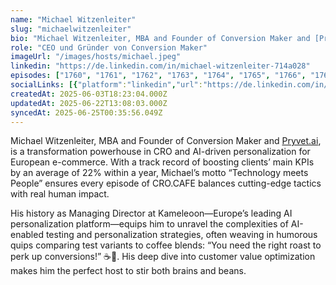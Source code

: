 ```yaml
---
name: "Michael Witzenleiter"
slug: "michaelwitzenleiter"
bio: "Michael Witzenleiter, MBA and Founder of Conversion Maker and [Pryvet.ai](http://Pryvet.ai), is a transformation powerhouse in CRO and AI-driven personalization for European e-commerce. With a track record of boosting clients’ main KPIs by an average of 22% within a year, Michael’s motto “Technology meets People” ensures every episode of CRO.CAFE balances cutting-edge tactics with real human impact.\n\nHis history as Managing Director at Kameleoon—Europe’s leading AI personalization platform—equips him to unravel the complexities of AI-enabled testing and personalization strategies, often weaving in humorous quips comparing test variants to coffee blends: “You need the right roast to perk up conversions!” ☕🤖. His deep dive into customer value optimization makes him the perfect host to stir both brains and beans."
role: "CEO und Gründer von Conversion Maker"
imageUrl: "/images/hosts/michael.jpeg"
linkedin: "https://de.linkedin.com/in/michael-witzenleiter-714a028"
episodes: ["1760", "1761", "1762", "1763", "1764", "1765", "1766", "1767", "1768", "1769", "1770", "1771", "1772", "1773", "1774", "1776", "1777", "1778", "1779", "1780", "1781", "1782", "1783", "1784", "1785"]
socialLinks: [{"platform":"linkedin","url":"https://de.linkedin.com/in/michael-witzenleiter-714a028"}]
createdAt: 2025-06-03T18:23:04.000Z
updatedAt: 2025-06-22T13:08:03.000Z
syncedAt: 2025-06-25T00:35:56.049Z
---
```


Michael Witzenleiter, MBA and Founder of Conversion Maker and [Pryvet.ai](http://Pryvet.ai), is a transformation powerhouse in CRO and AI-driven personalization for European e-commerce. With a track record of boosting clients’ main KPIs by an average of 22% within a year, Michael’s motto “Technology meets People” ensures every episode of CRO.CAFE balances cutting-edge tactics with real human impact.

His history as Managing Director at Kameleoon—Europe’s leading AI personalization platform—equips him to unravel the complexities of AI-enabled testing and personalization strategies, often weaving in humorous quips comparing test variants to coffee blends: “You need the right roast to perk up conversions!” ☕🤖. His deep dive into customer value optimization makes him the perfect host to stir both brains and beans.